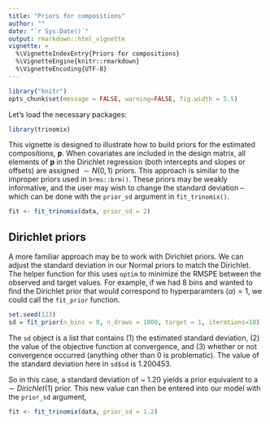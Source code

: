 ```yaml
---
title: "Priors for compositions"
author: ""
date: "`r Sys.Date()`"
output: rmarkdown::html_vignette
vignette: >
  %\VignetteIndexEntry{Priors for compositions}
  %\VignetteEngine{knitr::rmarkdown}
  %\VignetteEncoding{UTF-8}
---
```


```r
library("knitr")
opts_chunk$set(message = FALSE, warning=FALSE, fig.width = 5.5)
```

Let's load the necessary packages:

```r
library(trinomix)
```

This vignette is designed to illustrate how to build priors for the estimated compositions, $\textbf{p}$. When covariates are included in the design matrix, all elements of $\textbf{p}$ in the Dirichlet regression (both intercepts and slopes or offsets) are assigned $\sim N(0,1)$ priors. This approach is similar to the improper priors used in `brms::brm()`. These priors may be weakly informative, and the user may wish to change the standard deviation -- which can be done with the `prior_sd` argument in `fit_trinomix()`.

```r
fit <- fit_trinomix(data, prior_sd = 2)
```

## Dirichlet priors

A more familiar approach may be to work with Dirichlet priors. We can adjust the standard deviation in our Normal priors to match the Dirichlet. The helper function for this uses `optim` to minimize the RMSPE between the observed and target values. For example, if we had 8 bins and wanted to find the Dirichlet prior that would correspond to hyperparamters $(\alpha)=1$, we could call the `fit_prior` function.

```r
set.seed(123)
sd = fit_prior(n_bins = 8, n_draws = 1000, target = 1, iterations=10)
```

The `sd` object is a list that contains (1) the estimated standard deviation, (2) the value of the objective function at convergence, and (3) whether or not convergence occurred (anything other than 0 is problematic). The value of the standard deviation here in `sd$sd` is 1.200453.

So in this case, a standard deviation of ~ 1.20 yields a prior equivalent to a $\sim Dirichlet(1)$ prior. This new value can then be entered into our model with the `prior_sd` argument,

```r
fit <- fit_trinomix(data, prior_sd = 1.2)
```


